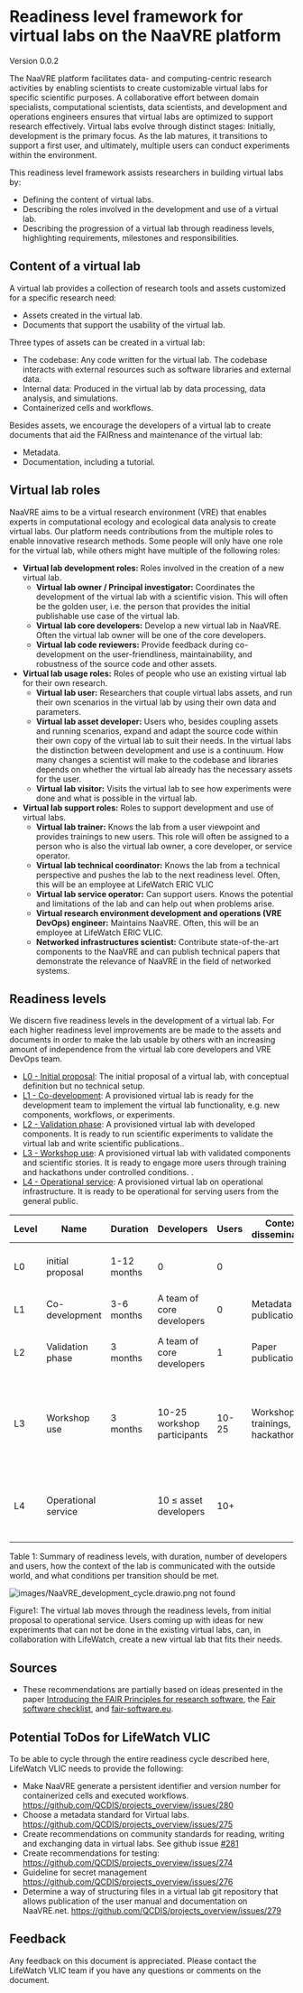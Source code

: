 # Readiness level framework for virtual labs on the NaaVRE platform

Version 0.0.2

The NaaVRE platform facilitates data- and computing-centric research activities by enabling scientists to create customizable virtual labs for specific scientific purposes.
A collaborative effort between domain specialists,  computational scientists, data scientists, and development and operations engineers
ensures that virtual labs are optimized to support research effectively.
Virtual labs evolve through distinct stages: Initially, development is the primary focus. As the lab matures,
it transitions to support a first user, and ultimately, multiple users can conduct experiments within the environment.

This readiness level framework assists researchers in building virtual labs by:
* Defining the content of virtual labs.
* Describing the roles involved in the development and use of a virtual lab.
* Describing the progression of a virtual lab through readiness levels, highlighting requirements, milestones and responsibilities.

## Content of a virtual lab
A virtual lab provides a collection of research tools and assets customized for a specific research need:

* Assets created in the virtual lab.
* Documents that support the usability of the virtual lab.

Three types of assets can be created in a virtual lab:

* The codebase: Any code written for the virtual lab. The codebase interacts with external resources such as software libraries and external data.
* Internal data: Produced in the virtual lab by data processing, data analysis, and simulations.
* Containerized cells and workflows.

Besides assets, we encourage the developers of a virtual lab to create documents that aid the FAIRness and maintenance of the virtual lab:
* Metadata.
* Documentation, including a tutorial.

## Virtual lab roles
NaaVRE aims to be a virtual research environment (VRE) that enables experts in computational ecology and ecological data analysis
to create virtual labs.
Our platform needs contributions from the multiple roles to enable innovative research methods. Some people will only have
one role for the virtual lab, while others might have multiple of the following roles:

* **Virtual lab development roles:** Roles involved in the creation of a new virtual lab.
  * **Virtual lab owner / Principal investigator:** Coordinates the development of the virtual lab with a scientific vision.
  This will often be the golden user, i.e. the person that provides the initial publishable use case of the virtual lab.
  * **Virtual lab core developers:** Develop a new virtual lab in NaaVRE. Often the virtual lab owner will be one of the core developers.
  * **Virtual lab code reviewers:** Provide feedback during co-development on the user-friendliness, maintainability, and robustness of the
  source code and other assets.
* **Virtual lab usage roles:** Roles of people who use an existing virtual lab for their own research.
  * **Virtual lab user:** Researchers that couple virtual labs assets, and run their own scenarios in the virtual lab by using their own data and parameters.
  * **Virtual lab asset developer:** Users who, besides coupling assets and running scenarios, expand and adapt the source code
  within their own copy of the virtual lab to suit their needs. In the virtual labs the distinction between development
  and use is a continuum. How many changes a scientist will make to the codebase and libraries depends on whether the virtual lab already has the necessary assets for the user.
  * **Virtual lab visitor:** Visits the virtual lab to see how experiments were done and what is possible in the virtual lab.
* **Virtual lab support roles:** Roles to support development and use of virtual labs.
  * **Virtual lab trainer:** Knows the lab from a user viewpoint and provides trainings to new users. This role will often be assigned to a person who is also the virtual lab owner, a core developer, or service operator.
  * **Virtual lab technical coordinator:** Knows the lab from a technical perspective and pushes the lab to the next readiness level. Often, this will be an employee at LifeWatch ERIC VLIC
  * **Virtual lab service operator:** Can support users. Knows the potential and limitations of the lab and can help out when problems arise.
  * **Virtual research environment development and operations (VRE DevOps) engineer:** Maintains NaaVRE. Often, this will be an employee at LifeWatch ERIC VLIC.
  * **Networked infrastructures scientist:** Contribute state-of-the-art components to the NaaVRE and can publish technical papers
  that demonstrate the relevance of NaaVRE in the field of networked systems.

## Readiness levels
We discern five readiness levels in the development of a virtual lab.
For each higher readiness level improvements are be made to the assets and documents in order to make the lab usable by others
with an increasing amount of independence from the virtual lab core developers and VRE DevOps team.

* [L0 - Initial proposal](readiness_levels/L0_initial_proposal): The initial proposal of a virtual lab, with conceptual definition but no technical setup.
* [L1 - Co-development](readiness_levels/L1_co-development): A provisioned virtual lab is ready for the development team to implement the virtual lab functionality, e.g. new components, workflows, or experiments.
* [L2 - Validation phase](readiness_levels/L2_validation_phase): A provisioned virtual lab with developed components. It is ready to run scientific experiments to validate the virtual lab and write scientific publications..
* [L3 - Workshop use](readiness_levels/L3_workshop_use): A provisioned virtual lab with validated components and scientific stories. It is ready to engage more users through training and hackathons under controlled conditions. .
* [L4 - Operational service](readiness_levels/L4_operational_service): A provisioned virtual lab on operational infrastructure. It is ready to be operational for serving users from the general public.

| Level | Name                | Duration    | Developers                  | Users | Context dissemination            | Entering condition                                                     | Exit condition                                                                     |
|-------|---------------------|-------------|-----------------------------|-------|----------------------------------|------------------------------------------------------------------------|------------------------------------------------------------------------------------|
| L0    | initial proposal    | 1-12 months | 0                           | 0     |                                  | A good idea & Available resources.                                     | Set up a concrete lab on the platform.                                             |
| L1    | Co-development      | 3-6 months  | A team of core developers   | 0     | Metadata publication             | A lab & a core development team.                                       | A lab ready for scientific experiments.                                            |
| L2    | Validation phase    | 3 months    | A team of core developers   | 1     | Paper publication                | A lab ready for writing a scientific paper.                            | One or two papers submitted to publication.                                        |
| L3    | Workshop use        | 3 months    | 10-25 workshop participants | 10-25 | Workshops, trainings, hackathons | A working lab with documentation and training material.                | The lab has been tested in workshops / hackathons, and has an emerging  community. |
| L4    | Operational service |             | 10 ≤ asset developers       | 10+   |                                  | The lab is operational, and can be managed on research infrastructure. |                                                                                    |

Table 1: Summary of readiness levels, with duration, number of developers and users,
how the context of the lab is communicated with the outside world, and what conditions per transition should be met.

![ images/NaaVRE_development_cycle.drawio.png not found](images/NaaVRE_development_cycle.drawio.png)

Figure1: The virtual lab moves through the readiness levels, from initial proposal to operational service.
Users coming up with ideas for new experiments that can not be done in the existing virtual labs,
can, in collaboration with LifeWatch, create a new virtual lab that fits their needs.

## Sources
* These recommendations are partially based on ideas presented in the paper [Introducing the FAIR Principles for research software](https://www.nature.com/articles/s41597-022-01710-x), the [Fair software checklist](https://fairsoftwarechecklist.net/v0.2/), and [fair-software.eu](https://fair-software.eu/recommendations/license).

## Potential ToDos for LifeWatch VLIC
To be able to cycle through the entire readiness cycle described here, LifeWatch VLIC needs to provide the following:

* Make NaaVRE generate a persistent identifier and version number for containerized cells and executed workflows. https://github.com/QCDIS/projects_overview/issues/280
* Choose a metadata standard for Virtual labs.  https://github.com/QCDIS/projects_overview/issues/275
* Create recommendations on community standards for reading, writing and exchanging data in virtual labs. See github issue [#281](https://github.com/QCDIS/projects_overview/issues/281)
* Create recommendations for testing: https://github.com/QCDIS/projects_overview/issues/274
* Guideline for secret management https://github.com/QCDIS/projects_overview/issues/276
* Determine a way of structuring files in a virtual lab git repository that allows publication of the user manual and documentation on NaaVRE.net.  https://github.com/QCDIS/projects_overview/issues/279

## Feedback
Any feedback on this document is appreciated. Please contact the LifeWatch VLIC team if you have any questions or comments on the document.